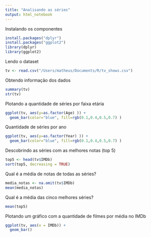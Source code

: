 ```yaml
---
title: "Analisando as séries"
output: html_notebook
---
```


Instalando os componentes

```r
install.packages("dplyr")
install.packages("ggplot2")
library(dplyr)
library(ggplot2)
```

Lendo o dataset

```r
tv <- read.csv("/Users/matheus/Documents/R/tv_shows.csv")
```

Obtendo informação dos dados

```r
summary(tv)
str(tv)
```

Plotando a quantidade de séries por faixa etária

```r
ggplot(tv, aes(y=as.factor(Age) )) +
  geom_bar(color="blue", fill=rgb(0.1,0.4,0.5,0.7) )
```

Quantidade de séries por ano

```r
ggplot(tv, aes(y=as.factor(Year) )) +
  geom_bar(color="blue", fill=rgb(0.1,0.4,0.5,0.7) )
```

Descobrindo as séries com as melhores notas (top 5)

```r
top5 <- head(tv$IMDb)
sort(top5, decreasing = TRUE)
```

Qual é a média de notas de todas as séries?

```r
media_notas <- na.omit(tv$IMDb)
mean(media_notas)
```

Qual é a média das cinco melhores séries?

```r
mean(top5)
```

Plotando um gráfico com a quantidade de filmes por média no IMDb

```r
ggplot(tv, aes(x = IMDb)) + 
  geom_bar()
```